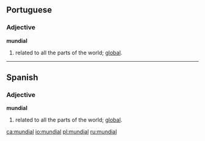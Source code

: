 ==Portuguese==

===Adjective===
'''mundial'''
# related to all the parts of the world; [[global]].

----
==Spanish==

===Adjective===
'''mundial'''
# related to all the parts of the world; [[global]].

[[ca:mundial]]
[[io:mundial]]
[[pl:mundial]]
[[ru:mundial]]